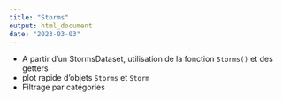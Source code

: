 ```yaml
---
title: "Storms"
output: html_document
date: "2023-03-03"
---
```


- A partir d'un StormsDataset, utilisation de la fonction `Storms()` et des getters
- plot rapide d'objets `Storms` et `Storm`
- Filtrage par catégories
